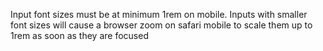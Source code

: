 
Input font sizes must be at minimum 1rem on mobile. Inputs with smaller font sizes will cause a browser zoom on safari mobile to scale them up to 1rem as soon as they are focused
